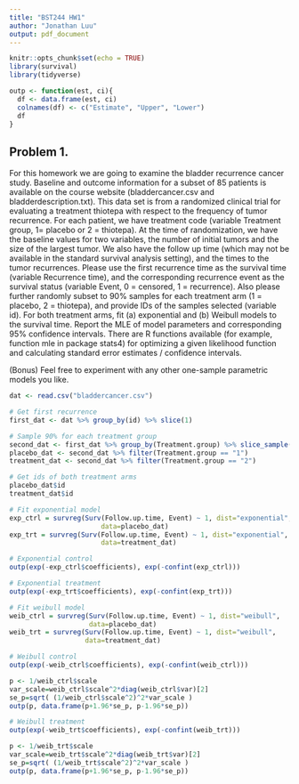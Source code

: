 ```yaml
---
title: "BST244 HW1"
author: "Jonathan Luu"
output: pdf_document
---
```


```r
knitr::opts_chunk$set(echo = TRUE)
library(survival)
library(tidyverse)

outp <- function(est, ci){
  df <- data.frame(est, ci)
  colnames(df) <- c("Estimate", "Upper", "Lower")
  df
}
```

## Problem 1. 

For this homework we are going to examine the bladder recurrence cancer study. Baseline and
outcome information for a subset of 85 patients is available on the course website (bladdercancer.csv and bladderdescription.txt). This data set is from a randomized clinical trial for evaluating a treatment thiotepa with respect to the frequency of tumor recurrence. For each patient, we have treatment code (variable Treatment group, 1= placebo or 2 = thiotepa). At the time of randomization, we have the baseline values for two variables, the number of initial tumors and the size of the largest tumor. We also have the follow up time (which may not be available in the standard survival analysis setting), and the times to the tumor recurrences. Please use the first recurrence time as the survival time (variable Recurrence time), and the corresponding recurrence event as the survival status (variable Event, 0 = censored, 1 = recurrence). Also please further randomly subset to 90% samples for each treatment arm (1 = placebo, 2 = thiotepa), and provide IDs of the samples selected (variable id). For both treatment arms, fit (a) exponential and (b) Weibull models to the survival time. Report the MLE of model parameters and corresponding 95% confidence intervals. There are R functions available (for example, function mle in package stats4) for optimizing a given likelihood function and calculating standard error estimates / confidence intervals.

(Bonus) Feel free to experiment with any other one-sample parametric models you like.

```r
dat <- read.csv("bladdercancer.csv")

# Get first recurrence
first_dat <- dat %>% group_by(id) %>% slice(1)

# Sample 90% for each treatment group
second_dat <- first_dat %>% group_by(Treatment.group) %>% slice_sample(prop=0.9)
placebo_dat <- second_dat %>% filter(Treatment.group == "1")
treatment_dat <- second_dat %>% filter(Treatment.group == "2")

# Get ids of both treatment arms
placebo_dat$id
treatment_dat$id
```

\newpage
```r
# Fit exponential model
exp_ctrl = survreg(Surv(Follow.up.time, Event) ~ 1, dist="exponential", 
                       data=placebo_dat)
exp_trt = survreg(Surv(Follow.up.time, Event) ~ 1, dist="exponential", 
                       data=treatment_dat)

# Exponential control
outp(exp(-exp_ctrl$coefficients), exp(-confint(exp_ctrl)))

# Exponential treatment
outp(exp(-exp_trt$coefficients), exp(-confint(exp_trt)))
```

\newpage
```r
# Fit weibull model
weib_ctrl = survreg(Surv(Follow.up.time, Event) ~ 1, dist="weibull", 
                    data=placebo_dat)
weib_trt = survreg(Surv(Follow.up.time, Event) ~ 1, dist="weibull", 
                   data=treatment_dat)

# Weibull control
outp(exp(-weib_ctrl$coefficients), exp(-confint(weib_ctrl)))

p <- 1/weib_ctrl$scale
var_scale=weib_ctrl$scale^2*diag(weib_ctrl$var)[2]
se_p=sqrt( (1/weib_ctrl$scale^2)^2*var_scale )
outp(p, data.frame(p+1.96*se_p, p-1.96*se_p))

# Weibull treatment
outp(exp(-weib_trt$coefficients), exp(-confint(weib_trt)))

p <- 1/weib_trt$scale
var_scale=weib_trt$scale^2*diag(weib_trt$var)[2]
se_p=sqrt( (1/weib_trt$scale^2)^2*var_scale )
outp(p, data.frame(p+1.96*se_p, p-1.96*se_p))
```

